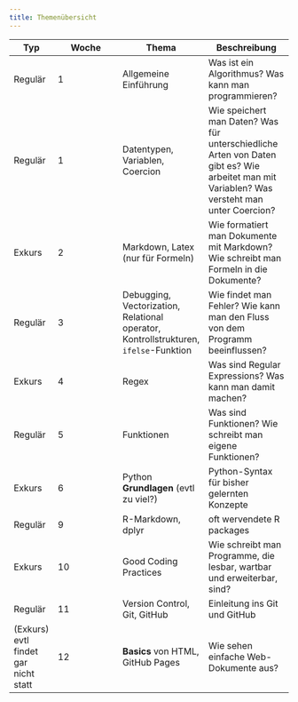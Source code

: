 ```yaml
---
title: Themenübersicht
---
```


| Typ | Woche | Thema | Beschreibung |
| --- | ----- | ----- | ------ |
| Regulär | 1 | Allgemeine Einführung | Was ist ein Algorithmus? Was kann man programmieren? |
| Regulär | 1 | Datentypen, Variablen, Coercion | Wie speichert man Daten? Was für unterschiedliche Arten von Daten gibt es? Wie arbeitet man mit Variablen? Was versteht man unter Coercion? |
| Exkurs | 2 | Markdown, Latex (nur für Formeln) | Wie formatiert man Dokumente mit Markdown? Wie schreibt man Formeln in die Dokumente? |
| Regulär | 3 | Debugging, Vectorization, Relational operator, Kontrollstrukturen, `ifelse`-Funktion | Wie findet man Fehler? Wie kann man den Fluss von dem Programm beeinflussen? |
| Exkurs | 4 | Regex | Was sind Regular Expressions? Was kann man damit machen? |
| Regulär | 5 | Funktionen | Was sind Funktionen? Wie schreibt man eigene Funktionen? |
| Exkurs | 6 | Python **Grundlagen** (evtl zu viel?) | Python-Syntax für bisher gelernten Konzepte |
| Regulär | 9 | R-Markdown, dplyr | oft wervendete R packages |
| Exkurs | 10 | Good Coding Practices | Wie schreibt man Programme, die lesbar, wartbar und erweiterbar, sind? |
| Regulär | 11 | Version Control, Git, GitHub | Einleitung ins Git und GitHub |
| (Exkurs) evtl findet gar nicht statt | 12 | **Basics** von HTML, GitHub Pages | Wie sehen einfache Web-Dokumente aus? |
